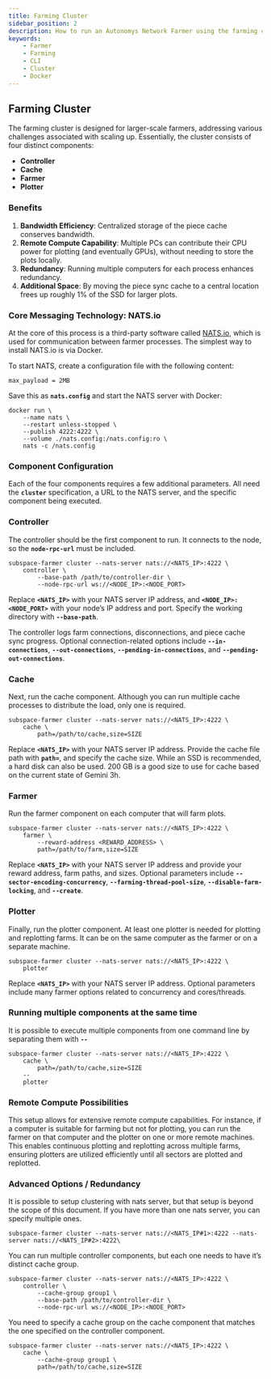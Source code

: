 ```yaml
---
title: Farming Cluster
sidebar_position: 2
description: How to run an Autonomys Network Farmer using the farming cluster
keywords:
    - Farmer
    - Farming
    - CLI
    - Cluster
    - Docker
---
```



## Farming Cluster

The farming cluster is designed for larger-scale farmers, addressing various challenges associated with scaling up. Essentially, the cluster consists of four distinct components:

- **Controller**
- **Cache**
- **Farmer**
- **Plotter**

### Benefits

1. **Bandwidth Efficiency**: Centralized storage of the piece cache conserves bandwidth.
2. **Remote Compute Capability**: Multiple PCs can contribute their CPU power for plotting (and eventually GPUs), without needing to store the plots locally.
3. **Redundancy**: Running multiple computers for each process enhances redundancy.
4. **Additional Space**: By moving the piece sync cache to a central location frees up roughly 1% of the SSD for larger plots.

### Core Messaging Technology: NATS.io

At the core of this process is a third-party software called [NATS.io](https://nats.io/), which is used for communication between farmer processes. The simplest way to install NATS.io is via Docker. 

To start NATS, create a configuration file with the following content:

```
max_payload = 2MB
```

Save this as **`nats.config`** and start the NATS server with Docker:

```
docker run \
    --name nats \
    --restart unless-stopped \
    --publish 4222:4222 \
    --volume ./nats.config:/nats.config:ro \
    nats -c /nats.config
```

### Component Configuration

Each of the four components requires a few additional parameters. All need the **`cluster`** specification, a URL to the NATS server, and the specific component being executed.

### Controller

The controller should be the first component to run.  It connects to the node, so the **`node-rpc-url`** must be included.

```
subspace-farmer cluster --nats-server nats://<NATS_IP>:4222 \
    controller \
        --base-path /path/to/controller-dir \
        --node-rpc-url ws://<NODE_IP>:<NODE_PORT>
```

Replace **`<NATS_IP>`** with your NATS server IP address, and **`<NODE_IP>:<NODE_PORT>`** with your node’s IP address and port. Specify the working directory with **`--base-path`**.

The controller logs farm connections, disconnections, and piece cache sync progress. Optional connection-related options include **`--in-connections`**, **`--out-connections`**, **`--pending-in-connections`**, and **`--pending-out-connections`**.

### Cache

Next, run the cache component. Although you can run multiple cache processes to distribute the load, only one is required.

```
subspace-farmer cluster --nats-server nats://<NATS_IP>:4222 \
    cache \
        path=/path/to/cache,size=SIZE
```

Replace **`<NATS_IP>`** with your NATS server IP address. Provide the cache file path with **`path=`**, and specify the cache size. While an SSD is recommended, a hard disk can also be used.  200 GB is a good size to use for cache based on the current state of Gemini 3h.

### Farmer

Run the farmer component on each computer that will farm plots.

```
subspace-farmer cluster --nats-server nats://<NATS_IP>:4222 \
    farmer \
        --reward-address <REWARD_ADDRESS> \
        path=/path/to/farm,size=SIZE
```

Replace **`<NATS_IP>`** with your NATS server IP address and provide your reward address, farm paths, and sizes. Optional parameters include **`--sector-encoding-concurrency`**, **`--farming-thread-pool-size`**, **`--disable-farm-locking`**, and **`--create`**.

### Plotter

Finally, run the plotter component. At least one plotter is needed for plotting and replotting farms. It can be on the same computer as the farmer or on a separate machine.

```
subspace-farmer cluster --nats-server nats://<NATS_IP>:4222 \
    plotter
```

Replace **`<NATS_IP>`** with your NATS server IP address.  Optional parameters include many farmer options related to concurrency and cores/threads.

### Running multiple components at the same time

It is possible to execute multiple components from one command line by separating them with **`--`**

```
subspace-farmer cluster --nats-server nats://<NATS_IP>:4222 \
    cache \
        path=/path/to/cache,size=SIZE
    --
    plotter
```

### Remote Compute Possibilities

This setup allows for extensive remote compute capabilities. For instance, if a computer is suitable for farming but not for plotting, you can run the farmer on that computer and the plotter on one or more remote machines. This enables continuous plotting and replotting across multiple farms, ensuring plotters are utilized efficiently until all sectors are plotted and replotted.

### Advanced Options / Redundancy

It is possible to setup clustering with nats server, but that setup is beyond the scope of this document. If you have more than one nats server, you can specify multiple ones.

```
subspace-farmer cluster --nats-server nats://<NATS_IP#1>:4222 --nats-server nats://<NATS_IP#2>:4222\
```

You can run multiple controller components, but each one needs to have it’s distinct cache group.

```
subspace-farmer cluster --nats-server nats://<NATS_IP>:4222 \
    controller \
        --cache-group group1 \
        --base-path /path/to/controller-dir \
        --node-rpc-url ws://<NODE_IP>:<NODE_PORT>
```

You need to specify a cache group on the cache component that matches the one specified on the controller component.

```
subspace-farmer cluster --nats-server nats://<NATS_IP>:4222 \
    cache \
        --cache-group group1 \
        path=/path/to/cache,size=SIZE
```